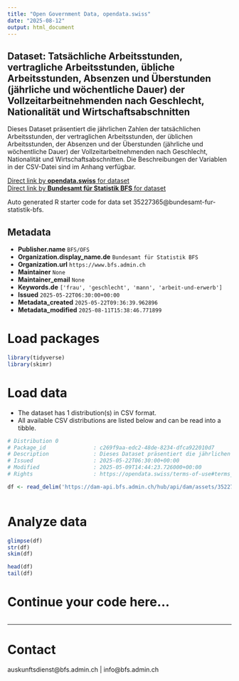```yaml
---
title: "Open Government Data, opendata.swiss"
date: "2025-08-12"
output: html_document
---
```


## Dataset: Tatsächliche Arbeitsstunden, vertragliche Arbeitsstunden, übliche Arbeitsstunden, Absenzen und Überstunden (jährliche und wöchentliche Dauer) der Vollzeitarbeitnehmenden nach Geschlecht, Nationalität und Wirtschaftsabschnitten

Dieses Dataset präsentiert die jährlichen Zahlen der tatsächlichen Arbeitsstunden, der vertraglichen Arbeitsstunden, der üblichen Arbeitsstunden, der Absenzen und der Überstunden (jährliche und wöchentliche Dauer) der Vollzeitarbeitnehmenden nach Geschlecht, Nationalität und Wirtschaftsabschnitten. Die Beschreibungen der Variablen in der CSV-Datei sind im Anhang verfügbar.

[Direct link by **opendata.swiss** for dataset](https://opendata.swiss/de/dataset/tatsachliche-arbeitsstunden-vertragliche-arbeitsstunden-ubliche-arbeitsstunden-absenzen-und-ube1)<br>
[Direct link by **Bundesamt für Statistik BFS** for dataset](https://www.bfs.admin.ch/asset/de/ts-x-03.02.03.01.02.04)

Auto generated R starter code for data set 35227365@bundesamt-fur-statistik-bfs.

## Metadata

- **Publisher.name** `BFS/OFS`
- **Organization.display_name.de** `Bundesamt für Statistik BFS`
- **Organization.url** `https://www.bfs.admin.ch`
- **Maintainer** `None`
- **Maintainer_email** `None`
- **Keywords.de** `['frau', 'geschlecht', 'mann', 'arbeit-und-erwerb']`
- **Issued** `2025-05-22T06:30:00+00:00`
- **Metadata_created** `2025-05-22T09:36:39.962896`
- **Metadata_modified** `2025-08-11T15:38:46.771899`


# Load packages

```r

library(tidyverse)
library(skimr)

```

# Load data

-   The dataset has 1 distribution(s) in CSV format.
-   All available CSV distributions are listed below and can be read into a tibble.

```r

# Distribution 0
# Package_id               : c269f9aa-edc2-48de-8234-dfca922010d7
# Description              : Dieses Dataset präsentiert die jährlichen Zahlen der tatsächlichen Arbeitsstunden, der vertraglichen Arbeitsstunden, der üblichen Arbeitsstunden, der Absenzen und der Überstunden (jährliche und wöchentliche Dauer) der Vollzeitarbeitnehmenden nach Geschlecht, Nationalität und Wirtschaftsabschnitten. Die Beschreibungen der Variablen in der CSV-Datei sind im Anhang verfügbar.
# Issued                   : 2025-05-22T06:30:00+00:00
# Modified                 : 2025-05-09T14:44:23.726000+00:00
# Rights                   : https://opendata.swiss/terms-of-use#terms_by_ask

df <- read_delim('https://dam-api.bfs.admin.ch/hub/api/dam/assets/35227376/master')



```

# Analyze data

```r

glimpse(df)
str(df)
skim(df)

head(df)
tail(df)

```

# Continue your code here...

```r

```

------------------------------------------------------------------------

# Contact

auskunftsdienst@bfs.admin.ch | info@bfs.admin.ch
